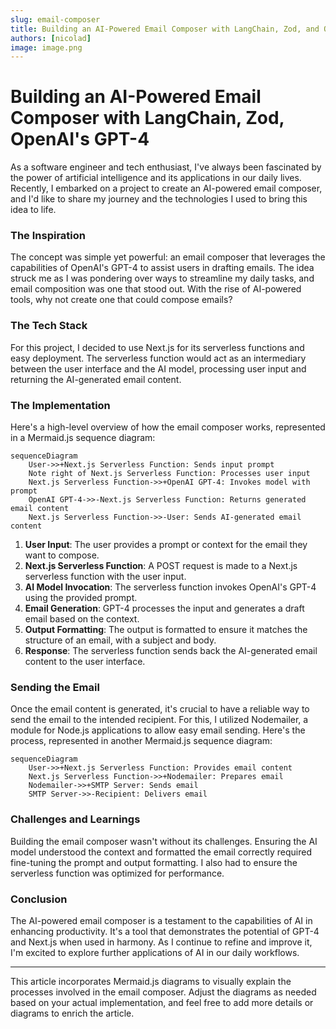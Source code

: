 ```yaml
---
slug: email-composer
title: Building an AI-Powered Email Composer with LangChain, Zod, and OpenAI's GPT-4
authors: [nicolad]
image: image.png
---
```


# Building an AI-Powered Email Composer with LangChain, Zod, OpenAI's GPT-4

As a software engineer and tech enthusiast, I've always been fascinated by the power of artificial intelligence and its applications in our daily lives. Recently, I embarked on a project to create an AI-powered email composer, and I'd like to share my journey and the technologies I used to bring this idea to life.

### The Inspiration

The concept was simple yet powerful: an email composer that leverages the capabilities of OpenAI's GPT-4 to assist users in drafting emails. The idea struck me as I was pondering over ways to streamline my daily tasks, and email composition was one that stood out. With the rise of AI-powered tools, why not create one that could compose emails?

### The Tech Stack

For this project, I decided to use Next.js for its serverless functions and easy deployment. The serverless function would act as an intermediary between the user interface and the AI model, processing user input and returning the AI-generated email content.

### The Implementation

Here's a high-level overview of how the email composer works, represented in a Mermaid.js sequence diagram:

```mermaid
sequenceDiagram
    User->>+Next.js Serverless Function: Sends input prompt
    Note right of Next.js Serverless Function: Processes user input
    Next.js Serverless Function->>+OpenAI GPT-4: Invokes model with prompt
    OpenAI GPT-4->>-Next.js Serverless Function: Returns generated email content
    Next.js Serverless Function->>-User: Sends AI-generated email content
```

1. **User Input**: The user provides a prompt or context for the email they want to compose.
2. **Next.js Serverless Function**: A POST request is made to a Next.js serverless function with the user input.
3. **AI Model Invocation**: The serverless function invokes OpenAI's GPT-4 using the provided prompt.
4. **Email Generation**: GPT-4 processes the input and generates a draft email based on the context.
5. **Output Formatting**: The output is formatted to ensure it matches the structure of an email, with a subject and body.
6. **Response**: The serverless function sends back the AI-generated email content to the user interface.

### Sending the Email

Once the email content is generated, it's crucial to have a reliable way to send the email to the intended recipient. For this, I utilized Nodemailer, a module for Node.js applications to allow easy email sending. Here's the process, represented in another Mermaid.js sequence diagram:

```mermaid
sequenceDiagram
    User->>+Next.js Serverless Function: Provides email content
    Next.js Serverless Function->>+Nodemailer: Prepares email
    Nodemailer->>+SMTP Server: Sends email
    SMTP Server->>-Recipient: Delivers email
```

### Challenges and Learnings

Building the email composer wasn't without its challenges. Ensuring the AI model understood the context and formatted the email correctly required fine-tuning the prompt and output formatting. I also had to ensure the serverless function was optimized for performance.

### Conclusion

The AI-powered email composer is a testament to the capabilities of AI in enhancing productivity. It's a tool that demonstrates the potential of GPT-4 and Next.js when used in harmony. As I continue to refine and improve it, I'm excited to explore further applications of AI in our daily workflows.

---

This article incorporates Mermaid.js diagrams to visually explain the processes involved in the email composer. Adjust the diagrams as needed based on your actual implementation, and feel free to add more details or diagrams to enrich the article.
